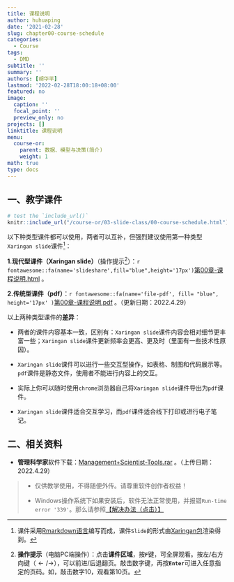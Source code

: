 ```yaml
---
title: 课程说明
author: huhuaping
date: '2021-02-28'
slug: chapter00-course-schedule
categories:
  - Course
tags:
  - DMD
subtitle: ''
summary: ''
authors: [胡华平]
lastmod: '2022-02-28T18:00:18+08:00'
featured: no
image:
  caption: ''
  focal_point: ''
  preview_only: no
projects: []
linktitle: 课程说明
menu:
  course-or:
    parent: 数据、模型与决策(简介)
    weight: 1
math: true
type: docs
---
```


## 一、教学课件{#slide}

```r
# test the `include_url()`
knitr::include_url("/course-or/03-slide-class/00-course-schedule.html")
```

以下种类型课件都可以使用，两者可以互补，但强烈建议使用第一种类型`Xaringan slide`课件[^a]：


**1.现代型课件（Xaringan slide）**（操作提示[^b]）：`r fontawesome::fa(name='slideshare',fill="blue",height='17px')`[第00章-课程说明.html](/course-or/03-slide-class/00-course-schedule.html) 。


**2.传统型课件（pdf）**：`r fontawesome::fa(name='file-pdf', fill= "blue", height='17px' )`[第00章-课程说明.pdf](/course-or/material/00-course-schedule.pdf) 。（更新日期：2022.4.29）

以上两种类型课件的**差异**：

- 两者的课件内容基本一致，区别有：`Xaringan slide`课件内容会相对细节更丰富一些；`Xaringan slide`课件更新频率会更高、更及时（里面有一些技术性原因）。

- `Xaringan slide`课件可以进行一些交互型操作，如表格、制图和代码展示等。`pdf`课件是静态文件，使用者不能进行内容上的交互。

- 实际上你可以随时使用`chrome`浏览器自己将`Xaringan slide`课件导出为`pdf`课件。

- `Xaringan slide`课件适合交互学习，而`pdf`课件适合线下打印或进行电子笔记。


<!---footnote following--->

[^a]:课件采用[Rmarkdown语言](https://rmarkdown.rstudio.com/)编写而成，课件`Slide`的形式由[Xaringan包](https://github.com/yihui/xaringan)渲染得到。

[^b]:**操作提示**（电脑PC端操作）：点击**课件区域**，按**`F`**键，可全屏观看。按左/右方向键（$\leftarrow/\rightarrow$），可以前进/后退翻页。敲击数字键，再按**`Enter`**可进入任意指定的页码。如，敲击数字10，观看第10页。

## 二、相关资料{#material}

- **管理科学家**软件下载：[Management+Scientist-Tools.rar](/course-or/material/Management-Scientist-Tools.rar) 。（上传日期：2022.4.29）

> 
- 仅供教学使用，不得随便外传。请尊重软件创作者权益！
>
- Windows操作系统下如果安装后，软件无法正常使用，并报错`Run-time error '339'`。那么请参照[【解决办法（点击）】](/course-or/03-slide-class/00-course-schedule.html#16)



